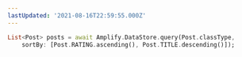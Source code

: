 ```yaml
---
lastUpdated: '2021-08-16T22:59:55.000Z'
---
```

```dart
List<Post> posts = await Amplify.DataStore.query(Post.classType,
    sortBy: [Post.RATING.ascending(), Post.TITLE.descending()]);
```
